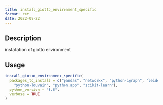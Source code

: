 ```yaml
--- 
title: install_giotto_environment_specific 
format: rst 
date: 2022-09-22 
--- 
```


## Description

installation of giotto environment


## Usage

```r
install_giotto_environment_specific(
  packages_to_install = c("pandas", "networkx", "python-igraph", "leidenalg",
    "python-louvain", "python.app", "scikit-learn"),
  python_version = "3.6",
  verbose = TRUE
)
```


